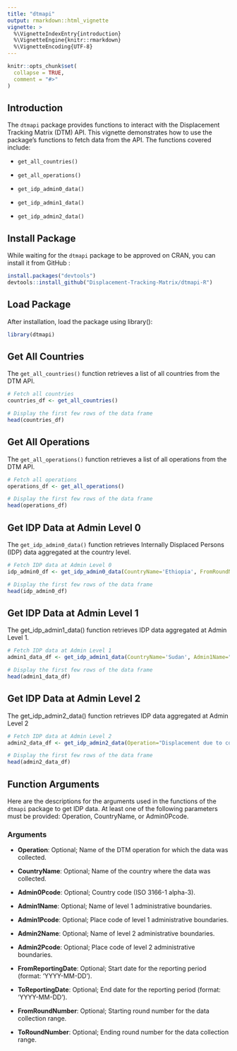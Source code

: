 ```yaml
---
title: "dtmapi"
output: rmarkdown::html_vignette
vignette: >
  %\VignetteIndexEntry{introduction}
  %\VignetteEngine{knitr::rmarkdown}
  %\VignetteEncoding{UTF-8}
---
```


```r
knitr::opts_chunk$set(
  collapse = TRUE,
  comment = "#>"
)
```

## Introduction

The `dtmapi` package provides functions to interact with the Displacement Tracking Matrix (DTM) API. This vignette demonstrates how to use the package's functions to fetch data from the API. The functions covered include:

-   `get_all_countries()`

-   `get_all_operations()`

-   `get_idp_admin0_data()`

-   `get_idp_admin1_data()`

-   `get_idp_admin2_data()`


## Install Package

While waiting for the `dtmapi` package to be approved on CRAN, you can install it from GitHub :
```r
install.packages("devtools")
devtools::install_github("Displacement-Tracking-Matrix/dtmapi-R")
```

## Load Package

After installation, load the package using library():
```r
library(dtmapi)
```

## Get All Countries

The `get_all_countries()` function retrieves a list of all countries from the DTM API.

```r
# Fetch all countries
countries_df <- get_all_countries()

# Display the first few rows of the data frame
head(countries_df)
```

## Get All Operations

The `get_all_operations()` function retrieves a list of all operations from the DTM API.

```r
# Fetch all operations
operations_df <- get_all_operations()

# Display the first few rows of the data frame
head(operations_df)
```

## Get IDP Data at Admin Level 0

The `get_idp_admin0_data()` function retrieves Internally Displaced Persons (IDP) data aggregated at the country level.

```r
# Fetch IDP data at Admin Level 0
idp_admin0_df <- get_idp_admin0_data(CountryName='Ethiopia', FromRoundNumber=1, ToRoundNumber=10)

# Display the first few rows of the data frame
head(idp_admin0_df)
```

## Get IDP Data at Admin Level 1

The get_idp_admin1_data() function retrieves IDP data aggregated at Admin Level 1.

```r
# Fetch IDP data at Admin Level 1
admin1_data_df <- get_idp_admin1_data(CountryName='Sudan', Admin1Name="Blue Nile", FromReportingDate='2020-01-01', ToReportingDate='2024-08-15')

# Display the first few rows of the data frame
head(admin1_data_df)
```

## Get IDP Data at Admin Level 2

The get_idp_admin2_data() function retrieves IDP data aggregated at Admin Level 2
```r
# Fetch IDP data at Admin Level 2
admin2_data_df <- get_idp_admin2_data(Operation="Displacement due to conflict", CountryName='Lebanon')

# Display the first few rows of the data frame
head(admin2_data_df)
```
## Function Arguments

Here are the descriptions for the arguments used in the functions of the `dtmapi` package to get IDP data. At least one of the following parameters must be provided: Operation, CountryName, or Admin0Pcode.

### Arguments

- **Operation**: Optional; Name of the DTM operation for which the data was collected.

- **CountryName**: Optional; Name of the country where the data was collected.

- **Admin0Pcode**: Optional; Country code (ISO 3166-1 alpha-3).

- **Admin1Name**: Optional; Name of level 1 administrative boundaries.

- **Admin1Pcode**: Optional; Place code of level 1 administrative boundaries.

- **Admin2Name**: Optional; Name of level 2 administrative boundaries.

- **Admin2Pcode**: Optional; Place code of level 2 administrative boundaries.

- **FromReportingDate**: Optional; Start date for the reporting period (format: 'YYYY-MM-DD').

- **ToReportingDate**: Optional; End date for the reporting period (format: 'YYYY-MM-DD').

- **FromRoundNumber**: Optional; Starting round number for the data collection range.

- **ToRoundNumber**: Optional; Ending round number for the data collection range.
